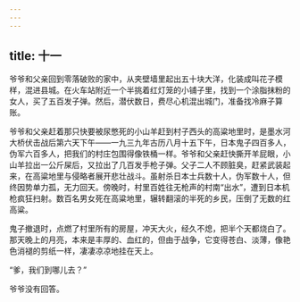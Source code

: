 ```yaml
---
---
---
```

title: 十一
---




爷爷和父亲回到零落破败的家中，从夹壁墙里起出五十块大洋，化装成叫花子模样，混进县城。在火车站附近一个半挑着红灯笼的小铺子里，找到一个涂脂抹粉的女人，买了五百发子弹。然后，潜伏数日，费尽心机混出城门，准备找冷麻子算账。

爷爷和父亲赶着那只快要被尿憋死的小山羊赶到村子西头的高粱地里时，是墨水河大桥伏击战后第六天下午——一九三九年古历八月十五下午，日本鬼子四百多人，伪军六百多人，把我们的村庄包围得像铁桶一样。爷爷和父亲赶快撕开羊屁眼，小山羊拉出一公斤屎后，又拉出了几百发手枪子弹。父子二人不顾脏臭，赶紧武装起来，在高粱地里与侵略者展开悲壮战斗。虽射杀日本士兵数十人，伪军数十人，但终因势单力孤，无力回天。傍晚时，村里百姓往无枪声的村南“出水”，遭到日本机枪疯狂扫射。数百名男女死在高粱地里，辗转翻滚的半死的乡民，压倒了无数的红高粱。

鬼子撤退时，点燃了村里所有的房屋，冲天大火，经久不熄，把半个天都烧白了。那天晚上的月亮，本来是丰厚的、血红的，但由于战争，它变得苍白、淡薄，像艳色消褪的剪纸一样，凄凄凉凉地挂在天上。

“爹，我们到哪儿去？”

爷爷没有回答。